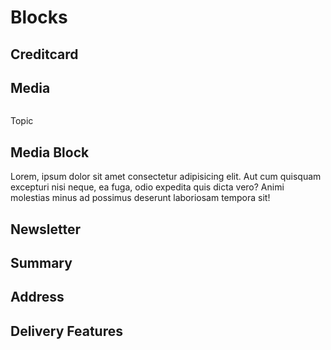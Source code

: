 

<Meta title='4.Organisms|Blocks' />

# Blocks

## Creditcard
<Preview withToolbar>
    <Story name='Creditcard'>
        <CreditCard />
    </Story>
</Preview>

## Media
<Preview withToolbar>
    <Story name='Media'>
        <div className='o-media-block'>
            <div className='o-media-block__asset'>
                <img src='https://images.unsplash.com/photo-1510598969022-c4c6c5d05769?ixlib=rb-1.2.1&ixid=eyJhcHBfaWQiOjEyMDd9&auto=format&fit=crop&w=634&q=80' alt='' />
            </div>
            <div className='o-media-block__body'>
                <p className='c-topic u-text-light'>Topic</p>
                <h2 className='c-title'>Media Block</h2>
                <p>Lorem, ipsum dolor sit amet consectetur adipisicing elit. Aut cum quisquam excepturi nisi neque, ea fuga, odio expedita quis dicta vero? Animi molestias minus ad possimus deserunt laboriosam tempora sit!</p>
            </div>
        </div>
    </Story>
</Preview>

## Newsletter
<Preview withToolbar>
    <Story name='Newsletter'>
        <NewsletterBlock />
    </Story>
</Preview>

## Summary
<Preview withToolbar>
    <Story name='Summary'>
        <Summary sum={12430} />
    </Story>
</Preview>

## Address
<Preview withToolbar>
    <Story name='Address'>
        <Addressblock />
    </Story>
</Preview>

## Delivery Features
<Preview withToolbar>
    <Story name='Delivery Features'>
        <DeliveryFeatures />
    </Story>
</Preview>